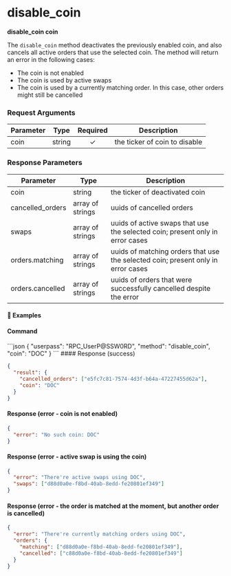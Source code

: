 
# disable\_coin

**disable\_coin coin**

The `disable_coin` method deactivates the previously enabled coin, and also cancels all active orders that use the selected coin. The method will return an error in the following cases:

*   The coin is not enabled
*   The coin is used by active swaps
*   The coin is used by a currently matching order. In this case, other orders might still be cancelled

### Request Arguments

| Parameter | Type   | Required | Description                   |
| --------- | ------ | :------: | ----------------------------- |
| coin      | string |     ✓    | the ticker of coin to disable |

### Response Parameters

| Parameter         | Type             | Description                                                                      |
| ----------------- | ---------------- | -------------------------------------------------------------------------------- |
| coin              | string           | the ticker of deactivated coin                                                   |
| cancelled\_orders | array of strings | uuids of cancelled orders                                                        |
| swaps             | array of strings | uuids of active swaps that use the selected coin; present only in error cases    |
| orders.matching   | array of strings | uuids of matching orders that use the selected coin; present only in error cases |
| orders.cancelled  | array of strings | uuids of orders that were successfully cancelled despite the error               |

#### 📌 Examples

#### Command

<CodeGroup title="" tag="POST" label="disable_coin" mm2MethodDecorate="true">
  ```json
  {
    "userpass": "RPC_UserP@SSW0RD",
    "method": "disable_coin",
    "coin": "DOC"
  }
  ```
</CodeGroup>

<CollapsibleSection expandedText="Hide Response" collapsedText="Show Response">
  #### Response (success)

  ```json
  {
    "result": {
      "cancelled_orders": ["e5fc7c81-7574-4d3f-b64a-47227455d62a"],
      "coin": "DOC"
    }
  }
  ```

  #### Response (error - coin is not enabled)

  ```json
  {
    "error": "No such coin: DOC"
  }
  ```

  #### Response (error - active swap is using the coin)

  ```json
  {
    "error": "There're active swaps using DOC",
    "swaps": ["d88d0a0e-f8bd-40ab-8edd-fe20801ef349"]
  }
  ```

  #### Response (error - the order is matched at the moment, but another order is cancelled)

  ```json
  {
    "error": "There're currently matching orders using DOC",
    "orders": {
      "matching": ["d88d0a0e-f8bd-40ab-8edd-fe20801ef349"],
      "cancelled": ["c88d0a0e-f8bd-40ab-8edd-fe20801ef349"]
    }
  }
  ```
</CollapsibleSection>
